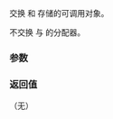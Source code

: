 {{cpp/experimental/function/title|swap}}
{{cpp/experimental/lib extensions/pmr/navbar}}
{{ddcl|since=libfund_ts|
void swap( function&amp; other );
}}

交换 {{c|*this}} 和 {{tt|other}} 存储的可调用对象。

不交换 {{c|*this}} 与 {{tt|other}} 的分配器。

{{rrev multi
|since1=libfund_ts|rev1=
若 {{c|1=*this-&gt;get_memory_resource() != *other.get_memory_resource()}} 则行为未定义。
|since2=libfund_ts_3|rev2=
若 {{c|1=this-&gt;get_allocator() != other.get_allocator()}} 则行为未定义。
}}

===参数===
{{par begin}}
{{par | other |要与之交换存储可调用对象的函数包装器}}
{{par end}}

===返回值===
（无）

{{langlinks|de|en|es|fr|it|ja|pt|ru}}